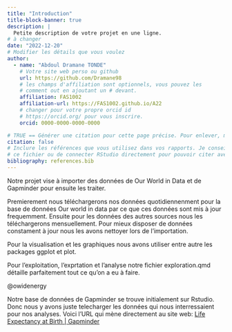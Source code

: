```yaml
---
title: "Introduction"
title-block-banner: true
description: | 
  Petite description de votre projet en une ligne.
# à changer
date: "2022-12-20"
# Modifier les détails que vous voulez
author:
  - name: "Abdoul Dramane TONDE"
    # Votre site web perso ou github
    url: https://github.com/Dramane98
    # les champs d'affiliation sont optionnels, vous pouvez les
    # comment out en ajoutant un # devant.
    affiliation: FAS1002
    affiliation-url: https://FAS1002.github.io/A22
    # changer pour votre propre orcid id
    # https://orcid.org/ pour vous inscrire.
    orcid: 0000-0000-0000-0000

# TRUE == Générer une citation pour cette page précise. Pour enlever, mettre false.
citation: false
# Inclure les références que vous utilisez dans vos rapports. Je conseille Zotero pour construire
# ce fichier ou de connecter RStudio directement pour pouvoir citer avec @nom-de-reference.
bibliography: references.bib
---
```


Notre projet vise à importer des données de Our World in Data et de Gapminder pour ensuite les traiter.

Premierement nous téléchargerons nos données quotidiennenment pour la base de données Our world in data par ce que ces données sont mis à jour frequemment. Ensuite pour les données des autres sources nous les téléchargerons mensuellement. Pour mieux disposer de données constament à jour nous les avons nettoyer lors de l'importation.

Pour la visualisation et les graphiques nous avons utiliser entre autre les packages ggplot et plot.

Pour l'exploitation, l'exprtation et l'analyse notre fichier exploration.qmd détaille parfaitement tout ce qu'on a eu à faire.

@owidenergy

Notre base de données de Gapminder se trouve initialement sur Rstudio. Donc nous y avons juste telecharger les données qui nous interressaient pour nos analyses. Voici l'URL qui mène directement au site web:
[Life Expectancy at Birth \| Gapminder](https://www.gapminder.org/data/documentation/gd004/)

